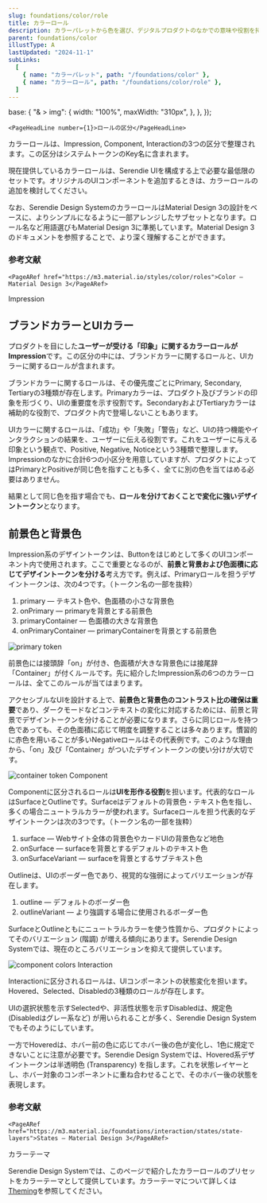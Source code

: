```yaml
---
slug: foundations/color/role
title: カラーロール
description: カラーパレットから色を選び、デジタルプロダクトのなかでの意味や役割を持たせたものがカラーロールです。カラーロールはシステムトークンとして定義されています。
parent: foundations/color
illustType: A
lastUpdated: "2024-11-1"
subLinks:
  [
    { name: "カラーパレット", path: "/foundations/color" },
    { name: "カラーロール", path: "/foundations/color/role" },
  ]
---
```



  base: {
    "& > img": {
      width: "100%",
      maxWidth: "310px",
    },
  },
});

<PageSection>

    <PageHeadLine number={1}>ロールの区分</PageHeadLine>

カラーロールは、Impression, Component, Interactionの3つの区分で整理されます。この区分はシステムトークンのKey名に含まれます。

<ImageRoles />

現在提供しているカラーロールは、Serendie UIを構成する上で必要な最低限のセットです。オリジナルのUIコンポーネントを追加するときは、カラーロールの追加を検討してください。

なお、Serendie Design SystemのカラーロールはMaterial Design 3の設計をベースに、よりシンプルになるように一部アレンジしたサブセットとなります。ロール名など用語選びもMaterial Design 3に準拠しています。Material Design 3のドキュメントを参照することで、より深く理解することができます。

### 参考文献

    <PageARef href="https://m3.material.io/styles/color/roles">Color – Material Design 3</PageARef>

</PageSection>

<PageSection>

<PageHeadLine number={2}>Impression</PageHeadLine>

## ブランドカラーとUIカラー

プロダクトを目にした**ユーザーが受ける「印象」に関するカラーロールがImpression**です。この区分の中には、ブランドカラーに関するロールと、UIカラーに関するロールが含まれます。

ブランドカラーに関するロールは、その優先度ごとにPrimary, Secondary, Tertiaryの3種類が存在します。Primaryカラーは、プロダクト及びブランドの印象を形づくり、UIの重要度を示す役割です。SecondaryおよびTertiaryカラーは補助的な役割で、プロダクト内で登場しないこともあります。

UIカラーに関するロールは、「成功」や「失敗」「警告」など、UIの持つ機能やインタラクションの結果を、ユーザーに伝える役割です。これをユーザーに与える印象という観点で、Positive, Negative, Noticeという3種類で整理します。Impressionのなかに合計6つの小区分を用意していますが、プロダクトによってはPrimaryとPositiveが同じ色を指すことも多く、全てに別の色を当てはめる必要はありません。

結果として同じ色を指す場合でも、**ロールを分けておくことで変化に強いデザイントークン**となります。

<ImageWrapper>
  <ImageImpression />
</ImageWrapper>

## 前景色と背景色

Impression系のデザイントークンは、Buttonをはじめとして多くのUIコンポーネント内で使用されます。ここで重要となるのが、**前景と背景および色面積に応じてデザイントークンを分ける**考え方です。例えば、Primaryロールを担うデザイントークンは、次の4つです。（トークン名の一部を抜粋）

1. primary ― テキスト色や、色面積の小さな背景色
2. onPrimary ― primaryを背景とする前景色
3. primaryContainer ― 色面積の大きな背景色
4. onPrimaryContainer ― primaryContainerを背景とする前景色

<ImageWrapper>
  <img src="/assets/pages/color/button-colors.avif" alt="primary token" />
</ImageWrapper>

前景色には接頭辞「on」が付き、色面積が大きな背景色には接尾辞「Container」が付くルールです。先に紹介したImpression系の6つのカラーロールは、全てこのルールが当てはまります。

アクセシブルなUIを設計する上で、**前景色と背景色のコントラスト比の確保は重要**であり、ダークモードなどコンテキストの変化に対応するためには、前景と背景でデザイントークンを分けることが必要になります。さらに同じロールを持つ色であっても、その色面積に応じて明度を調整することは多々あります。慣習的に赤色を用いることが多いNegativeロールはその代表例です。このような理由から、「on」及び「Container」がついたデザイントークンの使い分けが大切です。

<ImageWrapper>
  <img src="/assets/pages/color/negative-color.avif" alt="container token" />
</ImageWrapper>

</PageSection>

<PageSection>
<PageHeadLine number={3}>Component</PageHeadLine>

Componentに区分されるロールは**UIを形作る役割**を担います。代表的なロールはSurfaceとOutlineです。Surfaceはデフォルトの背景色・テキスト色を指し、多くの場合ニュートラルカラーが使われます。Surfaceロールを担う代表的なデザイントークンは次の3つです。（トークン名の一部を抜粋）

1. surface ― Webサイト全体の背景色やカードUIの背景色など地色
2. onSurface ― surfaceを背景とするデフォルトのテキスト色
3. onSurfaceVariant ― surfaceを背景とするサブテキスト色

Outlineは、UIのボーダー色であり、視覚的な強弱によってバリエーションが存在します。

1. outline ― デフォルトのボーダー色
2. outlineVariant ― より強調する場合に使用されるボーダー色

SurfaceとOutlineともにニュートラルカラーを使う性質から、プロダクトによってそのバリエーション (階調) が増える傾向にあります。Serendie Design Systemでは、現在のところバリエーションを抑えて提供しています。

<ImageWrapper>
  <img src="/assets/pages/color/component-colors.avif" alt="component colors" />
</ImageWrapper>

</PageSection>

<PageSection>
<PageHeadLine number={4}>Interaction</PageHeadLine>

Interactionに区分されるロールは、UIコンポーネントの状態変化を担います。Hovered、Selected、Disabledの3種類のロールが存在します。

UIの選択状態を示すSelectedや、非活性状態を示すDisabledは、規定色 (Disabledはグレー系など) が用いられることが多く、Serendie Design Systemでもそのようにしています。

一方でHoveredは、ホバー前の色に応じてホバー後の色が変化し、1色に規定できないことに注意が必要です。Serendie Design Systemでは、Hovered系デザイントークンは半透明色 (Transparency) を指します。これを状態レイヤーとし、ホバー対象のコンポーネントに重ね合わせることで、そのホバー後の状態を表現します。

<ImageWrapper>
  <ImageHovered />
</ImageWrapper>

### 参考文献

    <PageARef href="https://m3.material.io/foundations/interaction/states/state-layers">States – Material Design 3</PageARef>

</PageSection>

<PageSection>
<PageHeadLine number={5}>カラーテーマ</PageHeadLine>

Serendie Design Systemでは、このページで紹介したカラーロールのプリセットをカラーテーマとして提供しています。カラーテーマについて詳しくは[Theming](/foundations/theming)を参照してください。

</PageSection>
